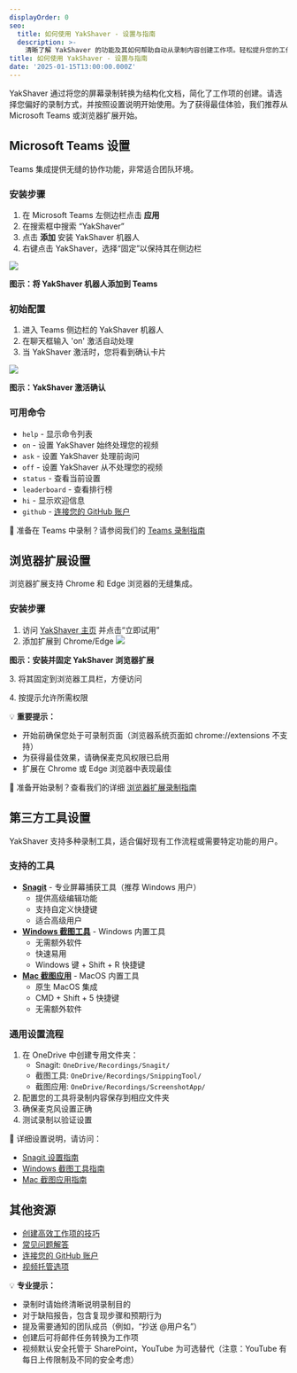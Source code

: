 ```yaml
---
displayOrder: 0
seo:
  title: 如何使用 YakShaver - 设置与指南
  description: >-
    清晰了解 YakShaver 的功能及其如何帮助自动从录制内容创建工作项。轻松提升您的工作效率。
title: 如何使用 YakShaver - 设置与指南
date: '2025-01-15T13:00:00.000Z'
---
```


YakShaver 通过将您的屏幕录制转换为结构化文档，简化了工作项的创建。请选择您偏好的录制方式，并按照设置说明开始使用。为了获得最佳体验，我们推荐从 Microsoft Teams 或浏览器扩展开始。

## Microsoft Teams 设置

Teams 集成提供无缝的协作功能，非常适合团队环境。

### 安装步骤

1. 在 Microsoft Teams 左侧边栏点击 **应用**
2. 在搜索框中搜索 “YakShaver”
3. 点击 **添加** 安装 YakShaver 机器人
4. 右键点击 YakShaver，选择“固定”以保持其在侧边栏

![](/adding-bot.png)

**图示：将 YakShaver 机器人添加到 Teams**

### 初始配置

1. 进入 Teams 侧边栏的 YakShaver 机器人
2. 在聊天框输入 'on' 激活自动处理
3. 当 YakShaver 激活时，您将看到确认卡片

![](/turn-on-card.png)

**图示：YakShaver 激活确认**

### 可用命令

* `help` - 显示命令列表
* `on` - 设置 YakShaver 始终处理您的视频
* `ask` - 设置 YakShaver 处理前询问
* `off` - 设置 YakShaver 从不处理您的视频
* `status` - 查看当前设置
* `leaderboard` - 查看排行榜
* `hi` - 显示欢迎信息
* `github` - [连接您的 GitHub 账户](/docs/connect-your-github-account)

📖 准备在 Teams 中录制？请参阅我们的 [Teams 录制指南](/docs/recording-work-item-teams)

## 浏览器扩展设置

浏览器扩展支持 Chrome 和 Edge 浏览器的无缝集成。

### 安装步骤

1. 访问 [YakShaver 主页](https://yakshaver.ai) 并点击“立即试用”
2. 添加扩展到 Chrome/Edge
   ![](/YakShaver/Docs/Try-it-now.png)

**图示：安装并固定 YakShaver 浏览器扩展**

3\. 将其固定到浏览器工具栏，方便访问

4\. 按提示允许所需权限

💡 **重要提示：**

* 开始前确保您处于可录制页面（浏览器系统页面如 chrome://extensions 不支持）
* 为获得最佳效果，请确保麦克风权限已启用
* 扩展在 Chrome 或 Edge 浏览器中表现最佳

📖 准备开始录制？查看我们的详细 [浏览器扩展录制指南](/docs/recording-work-item-browser-extension)

## 第三方工具设置

YakShaver 支持多种录制工具，适合偏好现有工作流程或需要特定功能的用户。

### 支持的工具

* **[Snagit](/docs/recording-work-item-snagit)** - 专业屏幕捕获工具（推荐 Windows 用户）
  * 提供高级编辑功能
  * 支持自定义快捷键
  * 适合高级用户
* **[Windows 截图工具](/docs/recording-work-item-snipping-tool)** - Windows 内置工具
  * 无需额外软件
  * 快速易用
  * Windows 键 + Shift + R 快捷键
* **[Mac 截图应用](/docs/recording-work-item-screenshot-app)** - MacOS 内置工具
  * 原生 MacOS 集成
  * CMD + Shift + 5 快捷键
  * 无需额外软件

### 通用设置流程

1. 在 OneDrive 中创建专用文件夹：
   * Snagit: `OneDrive/Recordings/Snagit/`
   * 截图工具: `OneDrive/Recordings/SnippingTool/`
   * 截图应用: `OneDrive/Recordings/ScreenshotApp/`
2. 配置您的工具将录制内容保存到相应文件夹
3. 确保麦克风设置正确
4. 测试录制以验证设置

📖 详细设置说明，请访问：

* [Snagit 设置指南](/docs/recording-work-item-snagit)
* [Windows 截图工具指南](/docs/recording-work-item-snipping-tool)
* [Mac 截图应用指南](/docs/recording-work-item-screenshot-app)

## 其他资源

* [创建高效工作项的技巧](/docs/yakshaver-tips)
* [常见问题解答](/docs/frequently-asked-questions)
* [连接您的 GitHub 账户](/docs/connect-your-github-account)
* [视频托管选项](/docs/video-hosting)

💡 **专业提示：**

* 录制时请始终清晰说明录制目的
* 对于缺陷报告，包含复现步骤和预期行为
* 提及需要通知的团队成员（例如，“抄送 @用户名”）
* 创建后可将邮件任务转换为工作项
* 视频默认安全托管于 SharePoint，YouTube 为可选替代（注意：YouTube 有每日上传限制及不同的安全考虑）